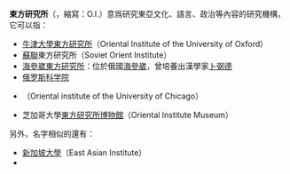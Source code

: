 '''東方研究所'''（{{lang-en|Oriental Institute}}，縮寫：O.I.）意爲研究東亞文化、語言、政治等內容的研究機構，它可以指：
*[[牛津大學東方研究所|牛津大學東方研究所]]（Oriental Institute of the University of Oxford）
*[[蘇聯|蘇聯]]東方研究所（Soviet Orient Institute）
*[[远东联邦大学|海參崴東方研究所]]：位於俄國[[海參崴|海參崴]]，曾培養出漢學家[[卜弼德|卜弼德]]
*[[俄罗斯科学院|俄罗斯科学院]]{{tsl|en|Institute of Oriental Studies of the Russian Academy of Sciences|俄罗斯科学院东方学研究所|东方学研究所}}
*{{tsl|en|Oriental Institute (Chicago)|芝加哥大學東方研究所}}（Oriental institute of the University of Chicago）
*芝加哥大學[[東方研究所博物館|東方研究所博物館]]（Oriental Institute Museum）

另外，名字相似的還有：
*[[新加坡大學|新加坡大學]]{{tsl|en|East Asian Institute (Singapore)|東亞研究所}}（East Asian Institute）
*{{tsl|en|Weatherhead East Asian Institute|维泽赫德東亞研究所}}

{{消歧義}}